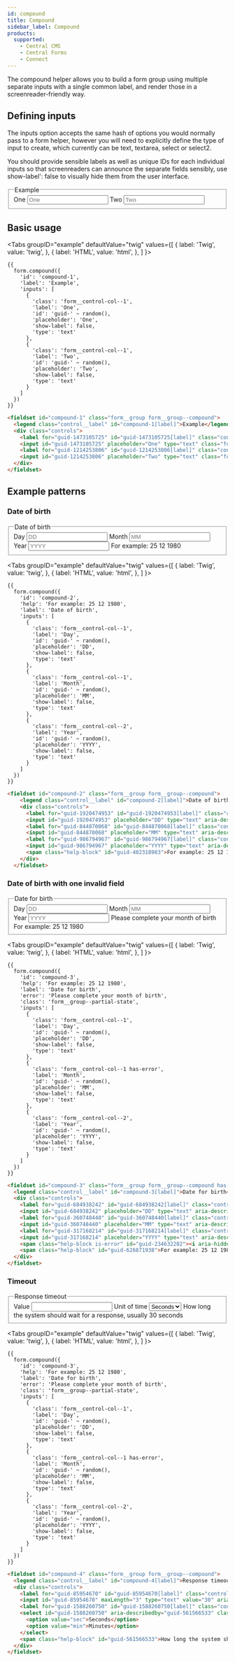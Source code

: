 ```yaml
---
id: compound
title: Compound
sidebar_label: Compound
products:
  supported:
    - Central CMS
    - Central Forms
    - Connect
---
```



The compound helper allows you to build a form group using multiple separate inputs with a single common label, and render those in a screenreader-friendly way.

## Defining inputs

The inputs option accepts the same hash of options you would normally pass to a form helper, however you will need to explicitly define the type of input to create, which currently can be text, textarea, select or select2.

You should provide sensible labels as well as unique IDs for each individual inputs so that screenreaders can announce the separate fields sensibly, use show-label': false to visually hide them from the user interface.

<div className="d-example">
  <fieldset id="compound-1" className="form__group form__group--compound">
    <legend className="control__label" id="compound-1[label]">Example</legend>
    <div className="controls">
      <label htmlFor="guid-1473105725" id="guid-1473105725[label]" className="control__label hide">One</label>
      <input id="guid-1473105725" placeholder="One" type="text" className="form__control form__control-col--1" />
      <label htmlFor="guid-1214253806" id="guid-1214253806[label]" className="control__label hide">Two</label>
      <input id="guid-1214253806" placeholder="Two" type="text" className="form__control form__control-col--1" />
    </div>
  </fieldset>
</div>

## Basic usage

<Tabs
  groupID="example"
  defaultValue="twig"
  values={[
    { label: 'Twig', value: 'twig', },
    { label: 'HTML', value: 'html', },
  ]
}>
<TabItem value="twig">

```twig
{{
  form.compound({
    'id': 'compound-1',
    'label': 'Example',
    'inputs': [
      {
        'class': 'form__control-col--1',
        'label': 'One',
        'id': 'guid-' ~ random(),
        'placeholder': 'One',
        'show-label': false,
        'type': 'text'
      },
      {
        'class': 'form__control-col--1',
        'label': 'Two',
        'id': 'guid-' ~ random(),
        'placeholder': 'Two',
        'show-label': false,
        'type': 'text'
      }
    ]
  })
}}
```

</TabItem>
<TabItem value="html">

```html
<fieldset id="compound-1" class="form__group form__group--compound">
  <legend class="control__label" id="compound-1[label]">Example</legend>
  <div class="controls">
    <label for="guid-1473105725" id="guid-1473105725[label]" class="control__label hide">One</label>
    <input id="guid-1473105725" placeholder="One" type="text" class="form__control form__control-col--1" />
    <label for="guid-1214253806" id="guid-1214253806[label]" class="control__label hide">Two</label>
    <input id="guid-1214253806" placeholder="Two" type="text" class="form__control form__control-col--1" />
  </div>
</fieldset>
```

</TabItem>
</Tabs>

## Example patterns

### Date of birth

<div className="d-example">
  <fieldset id="compound-2" className="form__group form__group--compound">
    <legend className="control__label" id="compound-2[label]">Date of birth</legend>
    <div className="controls">
      <label htmlFor="guid-1920474953" id="guid-1920474953[label]" className="control__label hide">Day</label>
      <input id="guid-1920474953" placeholder="DD" type="text" aria-describedby="guid-402318983" className="form__control form__control-col--1" />
      <label htmlFor="guid-844870068" id="guid-844870068[label]" className="control__label hide">Month</label>
      <input id="guid-844870068" placeholder="MM" type="text" aria-describedby="guid-402318983" className="form__control form__control-col--1" />
      <label htmlFor="guid-986794967" id="guid-986794967[label]" className="control__label hide">Year</label>
      <input id="guid-986794967" placeholder="YYYY" type="text" aria-describedby="guid-402318983" className="form__control form__control-col--2" />
      <span className="help-block" id="guid-402318983">For example: 25 12 1980</span>
    </div>
  </fieldset>
</div>

<Tabs
  groupID="example"
  defaultValue="twig"
  values={[
    { label: 'Twig', value: 'twig', },
    { label: 'HTML', value: 'html', },
  ]
}>
<TabItem value="twig">

```twig
{{
  form.compound({
    'id': 'compound-2',
    'help': 'For example: 25 12 1980',
    'label': 'Date of birth',
    'inputs': [
      {
        'class': 'form__control-col--1',
        'label': 'Day',
        'id': 'guid-' ~ random(),
        'placeholder': 'DD',
        'show-label': false,
        'type': 'text'
      },
      {
        'class': 'form__control-col--1',
        'label': 'Month',
        'id': 'guid-' ~ random(),
        'placeholder': 'MM',
        'show-label': false,
        'type': 'text'
      },
      {
        'class': 'form__control-col--2',
        'label': 'Year',
        'id': 'guid-' ~ random(),
        'placeholder': 'YYYY',
        'show-label': false,
        'type': 'text'
      }
    ]
  })
}}
```

</TabItem>
<TabItem value="html">

```html
<fieldset id="compound-2" class="form__group form__group--compound">
    <legend class="control__label" id="compound-2[label]">Date of birth</legend>
    <div class="controls">
      <label for="guid-1920474953" id="guid-1920474953[label]" class="control__label hide">Day</label>
      <input id="guid-1920474953" placeholder="DD" type="text" aria-describedby="guid-402318983" class="form__control form__control-col--1" />
      <label for="guid-844870068" id="guid-844870068[label]" class="control__label hide">Month</label>
      <input id="guid-844870068" placeholder="MM" type="text" aria-describedby="guid-402318983" class="form__control form__control-col--1" />
      <label for="guid-986794967" id="guid-986794967[label]" class="control__label hide">Year</label>
      <input id="guid-986794967" placeholder="YYYY" type="text" aria-describedby="guid-402318983" class="form__control form__control-col--2" />
      <span class="help-block" id="guid-402318983">For example: 25 12 1980</span>
    </div>
  </fieldset>
```

</TabItem>
</Tabs>

### Date of birth with one invalid field

<div className="d-example">
  <fieldset id="compound-3" className="form__group form__group--compound has-error form__group--partial-state">
    <legend className="control__label" id="compound-3[label]">Date for birth</legend>
    <div className="controls">
      <label htmlFor="guid-684938242" id="guid-684938242[label]" className="control__label hide">Day</label>
      <input id="guid-684938242" placeholder="DD" type="text" aria-describedby="guid-234632202 guid-626871938" className="form__control form__control-col--1" />
      <label htmlFor="guid-360748440" id="guid-360748440[label]" className="control__label hide">Month</label>
      <input id="guid-360748440" placeholder="MM" type="text" aria-describedby="guid-234632202 guid-626871938" className="form__control form__control-col--1 has-error" />
      <label htmlFor="guid-317168214" id="guid-317168214[label]" className="control__label hide">Year</label>
      <input id="guid-317168214" placeholder="YYYY" type="text" aria-describedby="guid-234632202 guid-626871938" className="form__control form__control-col--2" />
      <span className="help-block is-error" id="guid-234632202"><i aria-hidden="true" className="icon-warning-sign"></i> Please complete your month of birth</span>
      <span className="help-block" id="guid-626871938">For example: 25 12 1980</span>
    </div>
  </fieldset>
</div>

<Tabs
  groupID="example"
  defaultValue="twig"
  values={[
    { label: 'Twig', value: 'twig', },
    { label: 'HTML', value: 'html', },
  ]
}>
<TabItem value="twig">

```twig
{{
  form.compound({
    'id': 'compound-3',
    'help': 'For example: 25 12 1980',
    'label': 'Date for birth',
    'error': 'Please complete your month of birth',
    'class': 'form__group--partial-state',
    'inputs': [
      {
        'class': 'form__control-col--1',
        'label': 'Day',
        'id': 'guid-' ~ random(),
        'placeholder': 'DD',
        'show-label': false,
        'type': 'text'
      },
      {
        'class': 'form__control-col--1 has-error',
        'label': 'Month',
        'id': 'guid-' ~ random(),
        'placeholder': 'MM',
        'show-label': false,
        'type': 'text'
      },
      {
        'class': 'form__control-col--2',
        'label': 'Year',
        'id': 'guid-' ~ random(),
        'placeholder': 'YYYY',
        'show-label': false,
        'type': 'text'
      }
    ]
  })
}}
```

</TabItem>
<TabItem value="html">

```html
<fieldset id="compound-3" class="form__group form__group--compound has-error form__group--partial-state">
  <legend class="control__label" id="compound-3[label]">Date for birth</legend>
  <div class="controls">
    <label for="guid-684938242" id="guid-684938242[label]" class="control__label hide">Day</label>
    <input id="guid-684938242" placeholder="DD" type="text" aria-describedby="guid-234632202 guid-626871938" class="form__control form__control-col--1" />
    <label for="guid-360748440" id="guid-360748440[label]" class="control__label hide">Month</label>
    <input id="guid-360748440" placeholder="MM" type="text" aria-describedby="guid-234632202 guid-626871938" class="form__control form__control-col--1 has-error" />
    <label for="guid-317168214" id="guid-317168214[label]" class="control__label hide">Year</label>
    <input id="guid-317168214" placeholder="YYYY" type="text" aria-describedby="guid-234632202 guid-626871938" class="form__control form__control-col--2" />
    <span class="help-block is-error" id="guid-234632202"><i aria-hidden="true" class="icon-warning-sign"></i> Please complete your month of birth</span>
    <span class="help-block" id="guid-626871938">For example: 25 12 1980</span>
  </div>
</fieldset>
```

</TabItem>
</Tabs>

### Timeout

<div className="d-example">
  <fieldset id="compound-4" className="form__group form__group--compound">
    <legend className="control__label" id="compound-4[label]">Response timeout</legend>
    <div className="controls">
      <label htmlFor="guid-85954670" id="guid-85954670[label]" className="control__label hide">Value</label>
      <input id="guid-85954670" maxLength="3" type="text" defaultValue="30" aria-describedby="guid-561566533" className="form__control form__control-col--1" />
      <label htmlFor="guid-1588260750" id="guid-1588260750[label]" className="control__label hide">Unit of time</label>
      <select id="guid-1588260750" aria-describedby="guid-561566533" className="form__control u-width-auto select">
        <option defaultValue="sec">Seconds</option>
        <option defaultValue="min">Minutes</option>
      </select>
      <span className="help-block" id="guid-561566533">How long the system should wait for a response, usually 30 seconds</span>
    </div>
  </fieldset>
</div>

<Tabs
  groupID="example"
  defaultValue="twig"
  values={[
    { label: 'Twig', value: 'twig', },
    { label: 'HTML', value: 'html', },
  ]
}>
<TabItem value="twig">

```twig
{{
  form.compound({
    'id': 'compound-3',
    'help': 'For example: 25 12 1980',
    'label': 'Date for birth',
    'error': 'Please complete your month of birth',
    'class': 'form__group--partial-state',
    'inputs': [
      {
        'class': 'form__control-col--1',
        'label': 'Day',
        'id': 'guid-' ~ random(),
        'placeholder': 'DD',
        'show-label': false,
        'type': 'text'
      },
      {
        'class': 'form__control-col--1 has-error',
        'label': 'Month',
        'id': 'guid-' ~ random(),
        'placeholder': 'MM',
        'show-label': false,
        'type': 'text'
      },
      {
        'class': 'form__control-col--2',
        'label': 'Year',
        'id': 'guid-' ~ random(),
        'placeholder': 'YYYY',
        'show-label': false,
        'type': 'text'
      }
    ]
  })
}}
```

</TabItem>
<TabItem value="html">

```html
<fieldset id="compound-4" class="form__group form__group--compound">
  <legend class="control__label" id="compound-4[label]">Response timeout</legend>
  <div class="controls">
    <label for="guid-85954670" id="guid-85954670[label]" class="control__label hide">Value</label>
    <input id="guid-85954670" maxLength="3" type="text" value="30" aria-describedby="guid-561566533" class="form__control form__control-col--1" />
    <label for="guid-1588260750" id="guid-1588260750[label]" class="control__label hide">Unit of time</label>
    <select id="guid-1588260750" aria-describedby="guid-561566533" class="form__control u-width-auto select">
      <option value="sec">Seconds</option>
      <option value="min">Minutes</option>
    </select>
    <span class="help-block" id="guid-561566533">How long the system should wait for a response, usually 30 seconds</span>
  </div>
</fieldset>
```

</TabItem>
</Tabs>